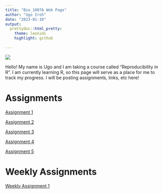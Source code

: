 ```yaml
---
title: "Bio_1007A Web Page"
author: "Ugo Iroh"
date: "2023-01-10"
output:
  prettydoc::html_pretty:
    theme: leonids 
    highlight: github 
     
---
```


![](https://lunaf.com/img/moon/m-phase-31.png?ezimgfmt=ngcb1/notWebP)  

Hello! My name is Ugo and I am taking a course called "Reproducibility in R". I am currently learning R, so this page will serve as a place for me to track my progress. I will be posting assignments, links, etc here! 

# Assignments 

[Assignment 1](Notes-on-10-Jan-2023.html) 

[Assignment 2](Assignment2.html) 

[Assignment 3](Assignment-3.html) 

[Assignment 4](Assignment-4.html)

[Assignment 5](Assignment-5.html)

# Weekly Assignments

[Weekly Assignment 1](Weekly-Assignment-1.html) 







